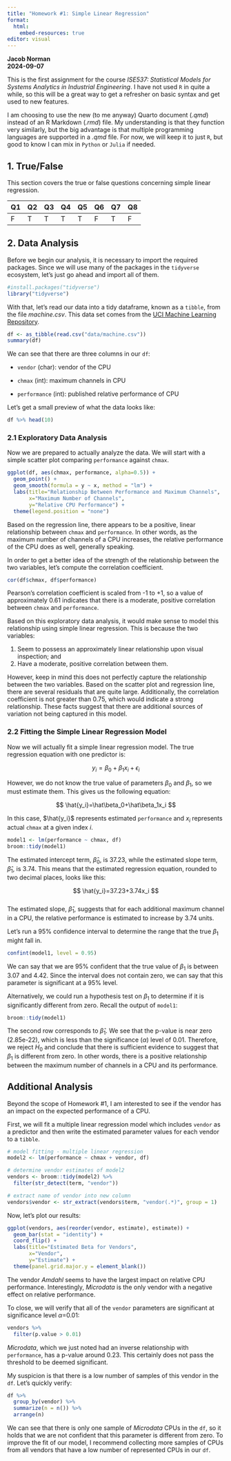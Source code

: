 ```yaml
---
title: "Homework #1: Simple Linear Regression"
format:
  html:
    embed-resources: true
editor: visual
---
```


**Jacob Norman\
2024-09-07**

This is the first assignment for the course *ISE537: Statistical Models for Systems Analytics in Industrial Engineering*. I have not used `R` in quite a while, so this will be a great way to get a refresher on basic syntax and get used to new features.

I am choosing to use the new (to me anyway) Quarto document (*.qmd*) instead of an R Markdown (*.rmd*) file. My understanding is that they function very similarly, but the big advantage is that multiple programming languages are supported in a *.qmd* file. For now, we will keep it to just `R`, but good to know I can mix in `Python` or `Julia` if needed.

## 1. True/False

This section covers the true or false questions concerning simple linear regression.

| Q1  | Q2  | Q3  | Q4  | Q5  | Q6  | Q7  | Q8  |
|-----|-----|-----|-----|-----|-----|-----|-----|
| F   | T   | T   | T   | T   | F   | T   | F   |

## 2. Data Analysis

Before we begin our analysis, it is necessary to import the required packages. Since we will use many of the packages in the `tidyverse` ecosystem, let's just go ahead and import all of them.

```r
#install.packages("tidyverse")
library("tidyverse")
```

With that, let's read our data into a tidy dataframe, known as a `tibble`, from the file *machine.csv*. This data set comes from the [UCI Machine Learning Repository](https://archive.ics.uci.edu/dataset/29/computer+hardware).

```r
df <- as_tibble(read.csv("data/machine.csv"))
summary(df)
```

We can see that there are three columns in our `df`:

-   `vendor` (char): vendor of the CPU

-   `chmax` (int): maximum channels in CPU

-   `performance` (int): published relative performance of CPU

Let's get a small preview of what the data looks like:

```r
df %>% head(10)
```

### 2.1 Exploratory Data Analysis

Now we are prepared to actually analyze the data. We will start with a simple scatter plot comparing `performance` against `chmax`.

```r
ggplot(df, aes(chmax, performance, alpha=0.5)) +
  geom_point() +
  geom_smooth(formula = y ~ x, method = "lm") +
  labs(title="Relationship Between Performance and Maximum Channels", 
       x="Maximum Number of Channels", 
       y="Relative CPU Performance") +
  theme(legend.position = "none")
```

Based on the regression line, there appears to be a positive, linear relationship between `chmax` and `performance`. In other words, as the maximum number of channels of a CPU increases, the relative performance of the CPU does as well, generally speaking.

In order to get a better idea of the strength of the relationship between the two variables, let's compute the correlation coefficient.

```r
cor(df$chmax, df$performance)
```

Pearson's correlation coefficient is scaled from -1 to +1, so a value of approximately 0.61 indicates that there is a moderate, positive correlation between `chmax` and `performance`.

Based on this exploratory data analysis, it would make sense to model this relationship using simple linear regression. This is because the two variables:

1.  Seem to possess an approximately linear relationship upon visual inspection; and
2.  Have a moderate, positive correlation between them.

However, keep in mind this does not perfectly capture the relationship between the two variables. Based on the scatter plot and regression line, there are several residuals that are quite large. Additionally, the correlation coefficient is not greater than 0.75, which would indicate a strong relationship. These facts suggest that there are additional sources of variation not being captured in this model.

### 2.2 Fitting the Simple Linear Regression Model

Now we will actually fit a simple linear regression model. The true regression equation with one predictor is:

$$
y_i=\beta_0+\beta_1x_i+\epsilon_i
$$

However, we do not know the true value of parameters $\beta_0$ and $\beta_1$, so we must estimate them. This gives us the following equation:

$$
\hat{y_i}=\hat\beta_0+\hat\beta_1x_i
$$

In this case, $\hat{y_i}$ represents estimated `performance` and $x_i$ represents actual `chmax` at a given index $i$.

```r
model1 <- lm(performance ~ chmax, df)
broom::tidy(model1)
```

The estimated intercept term, $\hat\beta_0$, is 37.23, while the estimated slope term, $\hat\beta_1$, is 3.74. This means that the estimated regression equation, rounded to two decimal places, looks like this:

$$
\hat{y_i}=37.23+3.74x_i
$$\
The estimated slope, $\hat\beta_1$, suggests that for each additional maximum channel in a CPU, the relative performance is estimated to increase by 3.74 units.

Let's run a 95% confidence interval to determine the range that the true $\beta_1$ might fall in.

```r
confint(model1, level = 0.95)
```

We can say that we are 95% confident that the true value of $\beta_1$ is between 3.07 and 4.42. Since the interval does not contain zero, we can say that this parameter is significant at a 95% level.

Alternatively, we could run a hypothesis test on $\beta_1$ to determine if it is significantly different from zero. Recall the output of `model1`:

```r
broom::tidy(model1)
```

The second row corresponds to $\hat\beta_1$. We see that the p-value is near zero (2.85e-22), which is less than the significance ($\alpha$) level of 0.01. Therefore, we reject $H_0$ and conclude that there is sufficient evidence to suggest that $\beta_1$ is different from zero. In other words, there is a positive relationship between the maximum number of channels in a CPU and its performance.

## Additional Analysis

Beyond the scope of Homework #1, I am interested to see if the vendor has an impact on the expected performance of a CPU.

First, we will fit a multiple linear regression model which includes `vendor` as a predictor and then write the estimated parameter values for each vendor to a `tibble`.

```r
# model fitting - multiple linear regression
model2 <- lm(performance ~ chmax + vendor, df)

# determine vendor estimates of model2
vendors <- broom::tidy(model2) %>%
  filter(str_detect(term, "vendor"))

# extract name of vendor into new column
vendors$vendor <- str_extract(vendors$term, "vendor(.*)", group = 1)
```

Now, let's plot our results:

```r
ggplot(vendors, aes(reorder(vendor, estimate), estimate)) +
  geom_bar(stat = "identity") +
  coord_flip() +
  labs(title="Estimated Beta for Vendors",
       x="Vendor",
       y="Estimate") +
  theme(panel.grid.major.y = element_blank())
```

The vendor *Amdahl* seems to have the largest impact on relative CPU performance. Interestingly, *Microdata* is the only vendor with a negative effect on relative performance.

To close, we will verify that all of the `vendor` parameters are significant at significance level $\alpha$=0.01:

```r
vendors %>%
  filter(p.value > 0.01)
```

*Microdata*, which we just noted had an inverse relationship with `performance`, has a p-value around 0.23. This certainly does not pass the threshold to be deemed significant.

My suspicion is that there is a low number of samples of this vendor in the `df`. Let's quickly verify:

```r
df %>%
  group_by(vendor) %>%
  summarize(n = n()) %>%
  arrange(n)
```

We can see that there is only one sample of *Microdata* CPUs in the `df`, so it holds that we are not confident that this parameter is different from zero. To improve the fit of our model, I recommend collecting more samples of CPUs from all vendors that have a low number of represented CPUs in our `df`.
